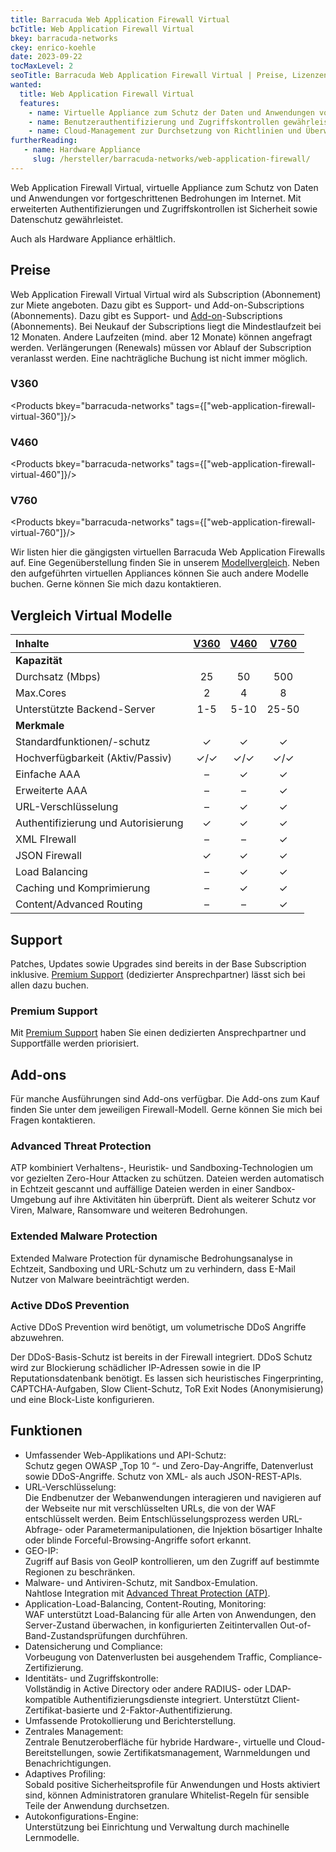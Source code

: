 ```yaml
---
title: Barracuda Web Application Firewall Virtual
bcTitle: Web Application Firewall Virtual
bkey: barracuda-networks
ckey: enrico-koehle
date: 2023-09-22
tocMaxLevel: 2
seoTitle: Barracuda Web Application Firewall Virtual | Preise, Lizenzen, Subscriptions
wanted:
  title: Web Application Firewall Virtual
  features:
    - name: Virtuelle Appliance zum Schutz der Daten und Anwendungen vor Bedrohungen und Angriffen.
    - name: Benutzerauthentifizierung und Zugriffskontrollen gewährleistet Sicherheit und Datenschutz.
    - name: Cloud-Management zur Durchsetzung von Richtlinien und Überwachung.
furtherReading:
   - name: Hardware Appliance
     slug: /hersteller/barracuda-networks/web-application-firewall/
---
```




<Intro>

Web Application Firewall Virtual, virtuelle Appliance zum Schutz von Daten und Anwendungen vor fortgeschrittenen Bedrohungen im Internet. Mit erweiterten Authentifizierungen und Zugriffskontrollen ist Sicherheit sowie Datenschutz gewährleistet.

Auch als Hardware Appliance erhältlich.

</Intro>

<TOC />



## Preise

Web Application Firewall Virtual Virtual wird als Subscription (Abonnement) zur Miete angeboten. Dazu gibt es Support- und Add-on-Subscriptions (Abonnements). Dazu gibt es Support- und [Add-on](#add-ons)-Subscriptions (Abonnements). Bei Neukauf der Subscriptions liegt die Mindestlaufzeit bei 12 Monaten. Andere Laufzeiten (mind. aber 12 Monate) können angefragt werden. Verlängerungen (Renewals) müssen vor Ablauf der Subscription veranlasst werden. Eine nachträgliche Buchung ist nicht immer möglich.

### V360

<Products bkey="barracuda-networks" tags={["web-application-firewall-virtual-360"]}/>

### V460

<Products bkey="barracuda-networks" tags={["web-application-firewall-virtual-460"]}/>

### V760

<Products bkey="barracuda-networks" tags={["web-application-firewall-virtual-760"]}/>

<Info>

 Wir listen hier die gängigsten virtuellen Barracuda Web Application Firewalls auf. Eine Gegenüberstellung finden Sie in unserem [Modellvergleich](#vergleich-virtual-modelle). Neben den aufgeführten virtuellen Appliances können Sie auch andere Modelle buchen. Gerne können Sie mich dazu kontaktieren.


</Info>

## Vergleich Virtual Modelle


|Inhalte|[V360](#v360)|[V460](#v460)|[V760](#v760)|
|:---|:---:|:---:|:---:|
|**Kapazität**|
|Durchsatz (Mbps)|25|50|500|
|Max.Cores|2|4|8|
|Unterstützte Backend-Server|1-5|5-10|25-50|
|**Merkmale**|
|Standardfunktionen/-schutz|✓|✓|✓|
|Hochverfügbarkeit (Aktiv/Passiv) |✓/✓|✓/✓|✓/✓|
|Einfache AAA|–|✓|✓|
|Erweiterte AAA|–|–|✓|
|URL-Verschlüsselung|–|✓|✓|
|Authentifizierung und Autorisierung|✓|✓|✓|
|XML FIrewall|–|–|✓|
|JSON Firewall|✓|✓|✓|
|Load Balancing|–|✓|✓|
|Caching und Komprimierung|–|✓|✓|
|Content/Advanced Routing|–|–|✓|


## Support

Patches, Updates sowie Upgrades sind bereits in der Base Subscription inklusive. [Premium Support](#premium-support) (dedizierter Ansprechpartner) lässt sich bei allen dazu buchen.

### Premium Support

Mit [Premium Support](https://de.barracuda.com/support/plans-and-packages) haben Sie einen dedizierten Ansprechpartner und Supportfälle werden priorisiert.


## Add-ons

Für manche Ausführungen sind Add-ons verfügbar. Die Add-ons zum Kauf finden Sie unter dem jeweiligen Firewall-Modell. Gerne können Sie mich bei Fragen kontaktieren.

### Advanced Threat Protection

ATP kombiniert Verhaltens-, Heuristik- und Sandboxing-Technologien um vor gezielten Zero-Hour Attacken zu schützen. Dateien werden automatisch in Echtzeit gescannt und auffällige Dateien werden in einer Sandbox-Umgebung auf ihre Aktivitäten hin überprüft. Dient als weiterer Schutz vor Viren, Malware, Ransomware und weiteren Bedrohungen.


### Extended Malware Protection

Extended Malware Protection für dynamische Bedrohungsanalyse in Echtzeit, Sandboxing und URL-Schutz um zu verhindern, dass E-Mail Nutzer von Malware beeinträchtigt werden.


### Active DDoS Prevention

Active DDoS Prevention wird benötigt, um volumetrische DDoS Angriffe abzuwehren.

Der DDoS-Basis-Schutz ist bereits in der Firewall integriert. DDoS Schutz wird zur Blockierung schädlicher IP-Adressen sowie in die IP Reputationsdatenbank benötigt. Es lassen sich heuristisches Fingerprinting, CAPTCHA-Aufgaben, Slow Client-Schutz, ToR Exit Nodes (Anonymisierung) und eine Block-Liste konfigurieren.


## Funktionen


- Umfassender Web-Applikations und API-Schutz: <br />
Schutz gegen OWASP „Top 10 “- und Zero-Day-Angriffe, Datenverlust sowie DDoS-Angriffe. Schutz von XML- als auch JSON-REST-APIs.
- URL-Verschlüsselung: <br />
Die Endbenutzer der Webanwendungen interagieren und navigieren auf der Webseite nur mit verschlüsselten URLs, die von der WAF entschlüsselt werden. Beim Entschlüsselungsprozess werden URL-Abfrage- oder Parametermanipulationen, die Injektion bösartiger Inhalte oder blinde Forceful-Browsing-Angriffe sofort erkannt.
- GEO-IP: <br />
Zugriff auf Basis von GeoIP kontrollieren, um den Zugriff auf bestimmte Regionen zu beschränken.
- Malware- und Antiviren-Schutz, mit Sandbox-Emulation.<br />
Nahtlose Integration mit [Advanced Threat Protection (ATP)](https://de.barracuda.com/solutions/advanced-threat-protection).
- Application-Load-Balancing, Content-Routing, Monitoring: <br />
WAF unterstützt Load-Balancing für alle Arten von Anwendungen, den Server-Zustand überwachen, in konfigurierten Zeitintervallen Out-of-Band-Zustandsprüfungen durchführen.
- Datensicherung und Compliance: <br />
Vorbeugung von Datenverlusten bei ausgehendem Traffic, Compliance-Zertifizierung.
- Identitäts- und Zugriffskontrolle: <br />
Vollständig in Active Directory oder andere RADIUS- oder LDAP-kompatible Authentifizierungsdienste integriert. Unterstützt Client-Zertifikat-basierte und 2-Faktor-Authentifizierung.
- Umfassende Protokollierung und Berichterstellung.
- Zentrales Management: <br />
Zentrale Benutzeroberfläche für hybride Hardware-, virtuelle und Cloud-Bereitstellungen, sowie Zertifikatsmanagement, Warnmeldungen und Benachrichtigungen.
- Adaptives Profiling: <br />
Sobald positive Sicherheitsprofile für Anwendungen und Hosts aktiviert sind, können Administratoren granulare Whitelist-Regeln für sensible Teile der Anwendung durchsetzen.
- Autokonfigurations-Engine: <br />
Unterstützung bei Einrichtung und Verwaltung durch machinelle Lernmodelle.
